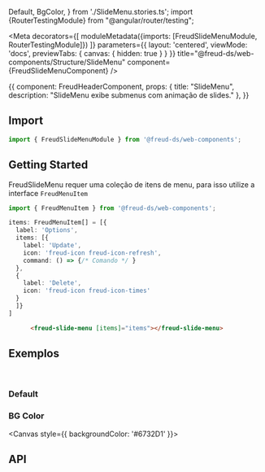   Default,
  BgColor,
} from './SlideMenu.stories.ts'; import {RouterTestingModule} from "@angular/router/testing";

<Meta
  decorators={[
    moduleMetadata({imports: [FreudSlideMenuModule, RouterTestingModule]})
  ]}
  parameters={{
    layout: 'centered',
    viewMode: 'docs',
    previewTabs: {
      canvas: { hidden: true }
    }
  }}
  title="@freud-ds/web-components/Structure/SlideMenu"
  component={FreudSlideMenuComponent}
/>

<Story name="Storyname-hidden">
  {{
    component: FreudHeaderComponent,
    props: {
      title: "SlideMenu",
      description: "SlideMenu exibe submenus com animação de slides."
    },
  }}
</Story>

## <a id="importing"></a>Import

```ts
import { FreudSlideMenuModule } from '@freud-ds/web-components';
```

## Getting Started
FreudSlideMenu requer uma coleção de itens de menu, para isso utilize a interface `FreudMenuItem`
```ts
import { FreudMenuItem } from '@freud-ds/web-components';

items: FreudMenuItem[] = [{
  label: 'Options',
  items: [{
    label: 'Update',
    icon: 'freud-icon freud-icon-refresh',
    command: () => {/* Comando */ }
  },
  {
    label: 'Delete',
    icon: 'freud-icon freud-icon-times'
  }
  ]}
]
```
```html
      <freud-slide-menu [items]="items"></freud-slide-menu>
```

## <a id="exemplos"></a>Exemplos
<br />

### Default
<Canvas>
  <Story story={Default}/>
</Canvas>

### BG Color
<Canvas style={{ backgroundColor: '#6732D1' }}>
  <Story story={BgColor}/>
</Canvas>

## <a id="api"></a>API

<ArgsTable of={FreudSlideMenuComponent} />
